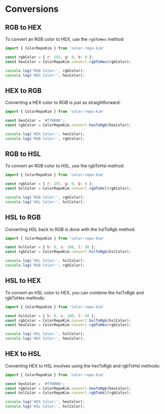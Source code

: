 # Conversions

## RGB to HEX

To convert an RGB color to HEX, use the `rgbToHex` method:

```javascript
import { ColorRepoKim } from 'color-repo-kim'

const rgbColor = { r: 255, g: 0, b: 0 };
const hexColor = ColorRepoKim.convert.rgbToHex(rgbColor);

console.log('RGB Color:', rgbColor);
console.log('HEX Color:', hexColor);
```

## HEX to RGB
Converting a HEX color to RGB is just as straightforward:

```javascript
import { ColorRepoKim } from 'color-repo-kim'

const hexColor = '#ff0000';
const rgbColor = ColorRepoKim.convert.hexToRgb(hexColor);

console.log('HEX Color:', hexColor);
console.log('RGB Color:', rgbColor);
```

## RGB to HSL
To convert an RGB color to HSL, use the rgbToHsl method:

```javascript
import { ColorRepoKim } from 'color-repo-kim'

const rgbColor = { r: 255, g: 0, b: 0 };
const hslColor = ColorRepoKim.convert.rgbToHsl(rgbColor);

console.log('RGB Color:', rgbColor);
console.log('HSL Color:', hslColor);
```

## HSL to RGB
Converting HSL back to RGB is done with the hslToRgb method:

```javascript
import { ColorRepoKim } from 'color-repo-kim'

const hslColor = { h: 0, s: 100, l: 50 };
const rgbColor = ColorRepoKim.convert.hslToRgb(hslColor);

console.log('HSL Color:', hslColor);
console.log('RGB Color:', rgbColor);
```


## HSL to HEX
To convert an HSL color to HEX, you can combine the hslToRgb and rgbToHex methods:

```javascript
import { ColorRepoKim } from 'color-repo-kim'

const hslColor = { h: 0, s: 100, l: 50 };
const rgbColor = ColorRepoKim.convert.hslToRgb(hslColor);
const hexColor = ColorRepoKim.convert.rgbToHex(rgbColor);

console.log('HSL Color:', hslColor);
console.log('HEX Color:', hexColor);

```

## HEX to HSL
Converting HEX to HSL involves using the hexToRgb and rgbToHsl methods:

```javascript
import { ColorRepoKim } from 'color-repo-kim'

const hexColor = '#ff0000';
const rgbColor = ColorRepoKim.convert.hexToRgb(hexColor);
const hslColor = ColorRepoKim.convert.rgbToHsl(rgbColor);

console.log('HEX Color:', hexColor);
console.log('HSL Color:', hslColor);
```
